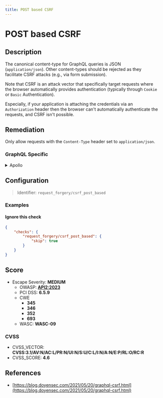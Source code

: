 ```yaml
---
title: POST based CSRF
---
```


# POST based CSRF

## Description

The canonical content-type for GraphQL queries is JSON (`application/json`). Other content-types should be rejected as they facilitate CSRF attacks (e.g., via form submission).

Note that CSRF is an attack vector that specifically target requests where the browser automatically provides authentication (typically through `Cookie` or `Basic` Authentication).

Especially, if your application is attaching the credentials via an `Authorization` header then the browser can't automatically authenticate the requests, and CSRF isn't possible.


## Remediation

Only allow requests with the `Content-Type` header set to `application/json`.



### GraphQL Specific

<details>
    <summary>Apollo</summary>

Only allow requests with the `Content-Type` header set to `application/json`.

With Express.js, the `enforce-content-type` middleware can be used to block unwanted content types.

```javascript
 const enforceContentType = require('enforce-content-type')

 app.use(enforceContentType({
     type: 'application/json'
 }))
 ```

 See: [enforce-content-type GitHub Repo](https://github.com/codepunkt/enforce-content-type).


</details>


## Configuration

> Identifier: `request_forgery/csrf_post_based`



### Examples



#### Ignore this check

```json
{
    "checks": {
        "request_forgery/csrf_post_based": {
            "skip": true
        }
    }
}
```




## Score

- Escape Severity: **<span className="medium-severity">MEDIUM</span>**
  - OWASP: **[API2:2023](https://github.com/OWASP/API-Security/blob/master/editions/2023/en/0xa2-broken-authentication.md)**
  - PCI DSS: **6.5.9**
  - CWE
    - **345**
    - **346**
    - **352**
    - **693**
  - WASC: **WASC-09**
  
  

### CVSS

- CVSS_VECTOR: **CVSS:3.1/AV:N/AC:L/PR:N/UI:N/S:U/C:L/I:N/A:N/E:P/RL:O/RC:R**
- CVSS_SCORE: **4.6**

## References

- [https://blog.doyensec.com/2021/05/20/graphql-csrf.html](https://blog.doyensec.com/2021/05/20/graphql-csrf.html)
  